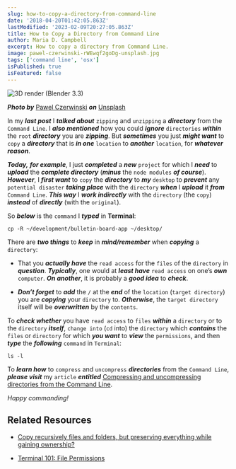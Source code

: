 ```yaml
---
slug: how-to-copy-a-directory-from-command-line
date: '2018-04-20T01:42:05.863Z'
lastModified: '2023-02-09T20:27:05.863Z'
title: How to Copy a Directory from Command Line
author: Maria D. Campbell
excerpt: How to copy a directory from Command Line.
image: pawel-czerwinski-rWEwqf2goDg-unsplash.jpg
tags: ['command line', 'osx']
isPublished: true
isFeatured: false
---
```


![3D render (Blender 3.3)](pawel-czerwinski-rWEwqf2goDg-unsplash.jpg)

***Photo by*** [Pawel Czerwinski](https://unsplash.com/@pawel_czerwinski) ***on*** [Unsplash](https://unsplash.com/photos/rWEwqf2goDg)

In my ***last post*** I ***talked about*** `zipping` and `unzipping` a ***directory*** from the
`Command Line`. I ***also mentioned*** how you could ***ignore*** `directories` ***within*** the `root` ***directory*** you are ***zipping***. But ***sometimes*** you just ***might want*** to `copy` a ***directory*** that is ***in one*** `location` to ***another*** `location`, for ***whatever reason***.

***Today,*** ***for example***, I just ***completed*** a ***new*** `project` for which I ***need***
to ***upload*** the ***complete directory*** (***minus*** the `node modules` ***of course***). ***However***, I ***first want*** to `copy` the ***directory*** to ***my*** `desktop` to ***prevent*** any `potential disaster` ***taking place*** with the `directory` ***when*** I ***upload*** it ***from*** `Command Line`. ***This way*** I ***work indirectly*** with the `directory` (the `copy`) ***instead*** of ***directly*** (with the
`original`).

So ***below*** is the `command` I **_typed_** in **Terminal**:

```shell
cp -R ~/development/bulletin-board-app ~/desktop/
```

There are ***two things*** to ***keep*** in ***mind/remember*** when ***copying*** a `directory`:

-   That you ***actually have*** the `read access` for the `files` of the `directory` in ***question***.
    ***Typically***, one would at ***least have*** `read access` on one’s ***own*** `computer`. ***On another***, it is probably a ***good idea*** to ***check***.

-   ***Don’t forget*** to ***add*** the `/` at the ***end*** of the `location` (`target directory`)
    you are ***copying*** your `directory` to. ***Otherwise***, the `target directory` itself
    will be ***overwritten*** by the `contents`.

To ***check whether*** you have `read access` to `files` ***within*** a `directory` or to the
`directory` ***itself***, `change into` (`cd` into) the `directory` which ***contains*** the `files`
or `directory` for which ***you want*** to ***view*** the `permissions`, and then ***type*** the
***following*** `command` in `Terminal`:

```shell
ls -l
```

To ***learn how*** to `compress` and `uncompress` ***directories*** from the `Command Line`,
***please visit*** my `article` ***entitled*** [Compressing and uncompressing directories from the Command Line](/posts/compressing-and-uncompressing-directories-from-the-command-line/).

*Happy commanding!*

## Related Resources

- [Copy recursively files and folders, but preserving everything while gaining ownership?](https://apple.stackexchange.com/questions/180982/copy-recursively-files-and-folders-but-preserving-everything-while-gaining-owne)

- [Terminal 101: File Permissions](https://www.techradar.com/how-to/computing/apple/terminal-101-file-permissions-1305647)